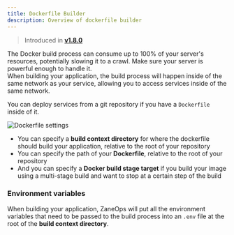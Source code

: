 ```yaml
---
title: Dockerfile Builder
description: Overview of dockerfile builder
---
```



> Introduced in [**v1.8.0**](/changelog/v18)

<Aside type="caution" title='Docker build resource usage'>
The Docker build process can consume up to 100% of your server's resources, potentially slowing it to a crawl.
Make sure your server is powerful enough to handle it.
</Aside>
<Aside type="tip" title='Network access'>
    When building your application, the build process will happen inside of the same network as your service,
    allowing you to access services inside of the same network.
</Aside>


You can deploy services from a git repository if you have a `Dockerfile` inside of it.

![Dockerfile settings](https://assets.zaneops.dev/images/dockerfile-builder-settings.png)

- You can specify a **build context directory** for where the dockerfile should build your application, relative to the root of your repository
- You can specify the path of your **Dockerfile**, relative to the root of your repository
- And you can specify a **Docker build stage target** if you build your image using a multi-stage build and want to stop at a certain step of the build

### Environment variables

When building your application, ZaneOps will put all the environment variables 
that need to be passed to the build process into an `.env` file at the root of the **build context directory**.

